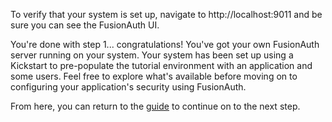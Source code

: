 

To verify that your system is set up, navigate to http://localhost:9011 and be sure you can see the FusionAuth UI.  

You're done with step 1... congratulations!  You've got your own FusionAuth server running on your system.
Your system has been set up using a Kickstart to pre-populate the tutorial environment with an application and some users. 
Feel free to explore what's available before moving on to configuring your application's security using FusionAuth.

From here, you can return to the <a href="/docs/quickstarts#setup">guide</a> to continue on to the next step.

